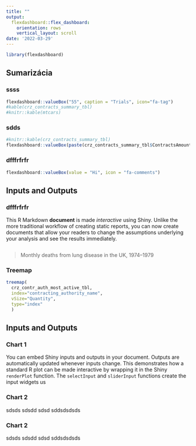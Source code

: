 ```yaml
---
title: ""
output: 
  flexdashboard::flex_dashboard:
    orientation: rows
    vertical_layout: scroll
date: '2022-03-29'
---
```


```r
library(flexdashboard)
```

## Sumarizácia


### ssss
```r
flexdashboard::valueBox("55", caption = "Trials", icon="fa-tag")
#kable(crz_contracts_summary_tbl)
#knitr::kable(mtcars)
```

### sdds
```r
#knitr::kable(crz_contracts_summary_tbl)
flexdashboard::valueBox(paste(crz_contracts_summary_tbl$ContractsAmount,"mil€", sep = ""), caption = "Total contracts", icon = "fa-comments")
```

### dfffrfrfr
```r
flexdashboard::valueBox(value = "Hi", icon = "fa-comments")
```



## Inputs and Outputs {data-height=650}

### dfffrfrfr
This R Markdown **document** is made *interactive* using Shiny. Unlike the more traditional workflow of creating static reports, you can now create documents that allow your readers to change the assumptions underlying your analysis and see the results immediately.
```r

```

> Monthly deaths from lung disease in the UK, 1974–1979

### Treemap
```r
treemap(
  crz_contr_auth_most_active_tbl,
  index="contracting_authority_name",
  vSize="Quantity",
  type="index"
  )
```


## Inputs and Outputs

### Chart 1

You can embed Shiny inputs and outputs in your document. Outputs are automatically updated whenever inputs change. This demonstrates how a standard R plot can be made interactive by wrapping it in the Shiny `renderPlot` function. The `selectInput` and `sliderInput` functions create the input widgets us

### Chart 2

sdsds sdsdd sdsd sddsdsdsds

### Chart 2

sdsds sdsdd sdsd sddsdsdsds

